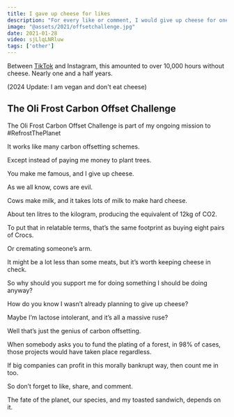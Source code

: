 ```yaml
---
title: I gave up cheese for likes
description: "For every like or comment, I would give up cheese for one hour."
image: "@assets/2021/offsetchallenge.jpg"
date: 2021-01-28
video: sjLlqLNRluw
tags: ['other']
---
```


Between [TikTok](https://vm.tiktok.com/ZMYfTKvAJ/) and Instagram, this amounted to over 10,000 hours without cheese. Nearly one and a half years.
 
(2024 Update: I am vegan and don't eat cheese)

## The Oli Frost Carbon Offset Challenge

The Oli Frost Carbon Offset Challenge is part of my ongoing mission to #RefrostThePlanet

It works like many carbon offsetting schemes.

Except instead of paying me money to plant trees.

You make me famous, and I give up cheese.⠀

As we all know, cows are evil.

Cows make milk, and it takes lots of milk to make hard cheese.

About ten litres to the kilogram, producing the equivalent of 12kg of CO2.

To put that in relatable terms, that’s the same footprint as buying eight pairs of Crocs.

Or cremating someone’s arm.

It might be a lot less than some meats, but it’s worth keeping cheese in check.

So why should you support me for doing something I should be doing anyway?

How do you know I wasn’t already planning to give up cheese?

Maybe I’m lactose intolerant, and it’s all a massive ruse?

Well that’s just the genius of carbon offsetting.

When somebody asks you to fund the plating of a forest, in 98% of cases, those projects would have taken place regardless.

If big companies can profit in this morally bankrupt way, then count me in too.⠀

So don’t forget to like, share, and comment.

The fate of the planet, our species, and my toasted sandwich, depends on it.


